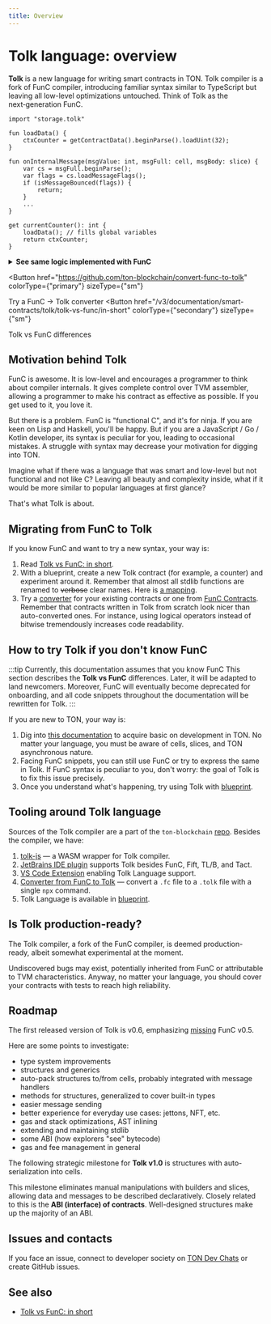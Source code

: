 ```yaml
---
title: Overview
---
```



# Tolk language: overview

**Tolk** is a new language for writing smart contracts in TON.
Tolk compiler is a fork of FunC compiler, introducing familiar syntax similar to TypeScript
but leaving all low-level optimizations untouched. Think of Tolk as the next‑generation FunC.

```tolk
import "storage.tolk"

fun loadData() {
    ctxCounter = getContractData().beginParse().loadUint(32);
}

fun onInternalMessage(msgValue: int, msgFull: cell, msgBody: slice) {
    var cs = msgFull.beginParse();
    var flags = cs.loadMessageFlags();
    if (isMessageBounced(flags)) {
        return;
    }
    ...
}

get currentCounter(): int {
    loadData(); // fills global variables
    return ctxCounter;
}
```

<details>
  <summary><b>See same logic implemented with FunC</b></summary>

```func
#include "storage.fc";

() load_data() impure {
  slice cs = get_data().begin_parse();
  ctx_counter = cs~load_uint(32);
}

() recv_internal(int msg_value, cell msg_full, slice msg_body) impure {
  slice cs = msg_full.begin_parse();
  int flags = cs.load_uint(4);
  if (flags & 1) {
    return ();
  }
  ...
}

int currentCounter() method_id {
  load_data(); ;; fills global variables
  return ctx_counter;
}
```

</details>

<Button
  href="https://github.com/ton-blockchain/convert-func-to-tolk"
  colorType={"primary"}
  sizeType={"sm"}
>
  Try a FunC → Tolk converter
</Button>
<Button
  href="/v3/documentation/smart-contracts/tolk/tolk-vs-func/in-short"
  colorType={"secondary"}
  sizeType={"sm"}
>
  Tolk vs FunC differences
</Button>
<div style={{ height: "2em" }}></div>

## Motivation behind Tolk

FunC is awesome.
It is low-level and encourages a programmer to think about compiler internals.
It gives complete control over TVM assembler, allowing a programmer to make his contract as effective as possible.
If you get used to it, you love it.

But there is a problem.
FunC is "functional C", and it's for ninja.
If you are keen on Lisp and Haskell, you'll be happy.
But if you are a JavaScript / Go / Kotlin developer, its syntax is peculiar for you, leading to occasional mistakes.
A struggle with syntax may decrease your motivation for digging into TON.

Imagine what if there was a language that was smart and low-level but not functional and not like C?
Leaving all beauty and complexity inside, what if it would be more similar to popular languages at first glance?

That's what Tolk is about.

## Migrating from FunC to Tolk

If you know FunC and want to try a new syntax, your way is:

1. Read [Tolk vs FunC: in short](/v3/documentation/smart-contracts/tolk/tolk-vs-func/in-short).
2. With a blueprint, create a new Tolk contract (for example, a counter) and experiment around it. Remember that almost all stdlib functions are renamed to ~~verbose~~ clear names. Here is [a mapping](/v3/documentation/smart-contracts/tolk/tolk-vs-func/stdlib).
3. Try a [converter](https://github.com/ton-blockchain/convert-func-to-tolk) for your existing contracts or one from [FunC Contracts](/v3/documentation/smart-contracts/contracts-specs/examples). Remember that contracts written in Tolk from scratch look nicer than auto-converted ones. For instance, using logical operators instead of bitwise tremendously increases code readability.

## How to try Tolk if you don't know FunC

:::tip Currently, this documentation assumes that you know FunC
This section describes the **Tolk vs FunC** differences.
Later, it will be adapted to land newcomers. Moreover, FunC will eventually become deprecated for onboarding,
and all code snippets throughout the documentation will be rewritten for Tolk.
:::

If you are new to TON, your way is:

1. Dig into [this documentation](/v3/documentation/smart-contracts/overview) to acquire basic on development in TON. No matter your language, you must be aware of cells, slices, and TON asynchronous nature.
2. Facing FunC snippets, you can still use FunC or try to express the same in Tolk. If FunC syntax is peculiar to you, don't worry: the goal of Tolk is to fix this issue precisely.
3. Once you understand what's happening, try using Tolk with [blueprint](https://github.com/ton-org/blueprint).

## Tooling around Tolk language

Sources of the Tolk compiler are a part of the `ton-blockchain` [repo](https://github.com/ton-blockchain/ton).
Besides the compiler, we have:

1. [tolk-js](https://github.com/ton-blockchain/tolk-js) — a WASM wrapper for Tolk compiler.
2. [JetBrains IDE plugin](https://github.com/ton-blockchain/intellij-ton) supports Tolk besides FunC, Fift, TL/B, and Tact.
3. [VS Code Extension](https://github.com/ton-blockchain/tolk-vscode) enabling Tolk Language support.
4. [Converter from FunC to Tolk](https://github.com/ton-blockchain/convert-func-to-tolk) — convert a `.fc` file to a `.tolk` file with a single `npx` command.
5. Tolk Language is available in [blueprint](https://github.com/ton-org/blueprint).

## Is Tolk production-ready?

The Tolk compiler, a fork of the FunC compiler, is deemed production-ready, albeit somewhat experimental at the moment.

Undiscovered bugs may exist, potentially inherited from FunC or attributable to TVM characteristics.
Anyway, no matter your language, you should cover your contracts with tests to reach high reliability.

## Roadmap

The first released version of Tolk is v0.6, emphasizing [missing](/v3/documentation/smart-contracts/tolk/changelog#how-tolk-was-born) FunC v0.5.

Here are some points to investigate:

- type system improvements
- structures and generics
- auto-pack structures to/from cells, probably integrated with message handlers
- methods for structures, generalized to cover built-in types
- easier message sending
- better experience for everyday use cases: jettons, NFT, etc.
- gas and stack optimizations, AST inlining
- extending and maintaining stdlib
- some ABI (how explorers "see" bytecode)
- gas and fee management in general

The following strategic milestone for **Tolk v1.0** is structures with auto-serialization into cells.

This milestone eliminates manual manipulations with builders and slices, allowing data and messages to be described declaratively.
Closely related to this is the **ABI (interface) of contracts**.
Well-designed structures make up the majority of an ABI.

## Issues and contacts

If you face an issue, connect to developer society on [TON Dev Chats](https://t.me/addlist/1r5Vcb8eljk5Yzcy) or create GitHub issues.

## See also

- [Tolk vs FunC: in short](/v3/documentation/smart-contracts/tolk/tolk-vs-func/in-short)

<Feedback />
